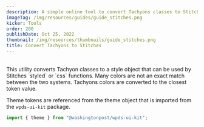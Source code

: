```yaml
---
description: A simple online tool to convert Tachyons classes to Stitches style objects.
imageTag: /img/resources/guides/guide_stitches.png
kicker: Tools
order: 200
publishDate: Oct 25, 2022
thumbnail: /img/resources/thumbnails/guide_stitches.png
title: Convert Tachyons to Stitches
---
```


<br />
This utility converts Tachyon classes to a style object that can be used by Stitches
`styled` or `css` functions. Many colors are not an exact match between the two systems.
Tachyons colors are converted to the closest token value.

Theme tokens are referenced from the theme object that is imported from the `wpds-ui-kit` package.

```javascript
import { theme } from "@washingtonpost/wpds-ui-kit";
```

<StyleConverter />
